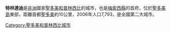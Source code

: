 {{Infobox settlement
|official_name          =特林達迪
|other_name             =
|native_name            =  
|nickname               = 
|settlement_type        =
|motto                  =
|image_skyline          =
|imagesize              = 
|image_caption          =
|image_flag             = 
|flag_size              =
|image_seal             = 
|seal_size              =
|image_map              =
|mapsize                = 
|map_caption            = 
|pushpin_map            =Sao Tome and Principe
|pushpin_label_position =bottom
|pushpin_mapsize=
|pushpin_map_caption    =
|coordinates_display    =inline,title
|coordinates_region     =ST
|subdivision_type       =國家
|subdivision_name       ={{flag|São Tomé and Príncipe}}
|subdivision_type1      =縣
|subdivision_name1      =[[梅索西縣|梅索西縣]]
|subdivision_type2      = 
|subdivision_name2      =
|subdivision_type3      =
|subdivision_name3      =
|government_footnotes   =
|government_type        =
|leader_title           =
|leader_name            =
|established_title      =  
|established_date       = 
|area_magnitude         = 
|unit_pref                =Imperial 
|area_footnotes           =
|area_total_km2           =
|area_land_km2            = 
|population_as_of               =2005
|population_footnotes           =
|population_note                =
|population_total               =6636
|population_density_km2         =
|timezone1               = UTC
|utc_offset1             =  +0
| timezone1_DST           
| utc_offset1_DST         = 
|latd=0|latm=18|lats= |latNS=N
|longd=6|longm=41|longs=|longEW=E
|elevation_footnotes    = 
|elevation_m            = 
|elevation_ft           = 
|postal_code_type       = 
|postal_code            =
|area_code              =
|blank_name             =
|blank_info             =
|website                = 
|footnotes              = 
}}

'''特林達迪'''是[[非洲|非洲]]國家[[聖多美和普林西比|聖多美和普林西比]]的城市，也是[[梅索西縣|梅索西縣]]的首府，位於[[聖多美島|聖多美島]]東部，距離首都[[聖多美|聖多美]]約10公里，2006年人口7,793，是全國第二大城市。

[[Category:聖多美和普林西比城市|Category:聖多美和普林西比城市]]

{{SaoTomePrincipe-stub}}